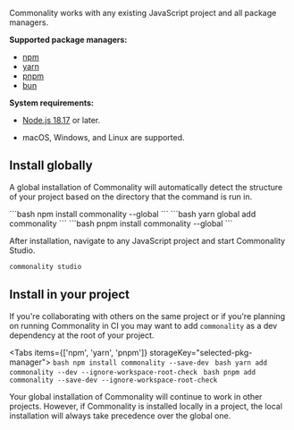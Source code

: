 Commonality works with any existing JavaScript project and all package managers.

**Supported package managers:**

- [npm](https://docs.npmjs.com/cli/v8/)
- [yarn](https://yarnpkg.com/)
- [pnpm](https://pnpm.io)
- [bun](https://bun.sh)

**System requirements:**

- [Node.js 18.17](https://nodejs.org) or later.

- macOS, Windows, and Linux are supported.

## Install globally

A global installation of Commonality will automatically detect the structure of your project based on the directory that the command is run in.

<Tabs>
  <Tab title="npm">
    ```bash
    npm install commonality --global
    ```
  </Tab>
  <Tab title="yarn">
    ```bash
    yarn global add commonality
    ```
  </Tab>
  <Tab title="pnpm">
    ```bash
    pnpm install commonality --global
    ```
  </Tab>
</Tabs>

After installation, navigate to any JavaScript project and start Commonality Studio.

```bash
commonality studio
```

## Install in your project

If you're collaborating with others on the same project or if you're planning on running Commonality in CI you may want to add `commonality` as a dev dependency at the root of your project.

<Tabs items={['npm', 'yarn', 'pnpm']} storageKey="selected-pkg-manager">
  <Tab title="npm">
    ```bash
    npm install commonality --save-dev
    ```
  </Tab>
  <Tab title="yarn">
    ```bash
    yarn add commonality --dev --ignore-workspace-root-check
    ```
  </Tab>
  <Tab title="pnpm">
    ```bash
    pnpm add commonality --save-dev --ignore-workspace-root-check
    ```
  </Tab>
</Tabs>

Your global installation of Commonality will continue to work in other projects.
However, if Commonality is installed locally in a project, the local installation will always take precedence over the global one.
